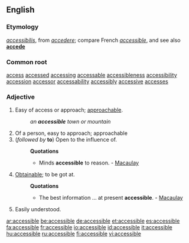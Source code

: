 ==English==

===Etymology===
{{L.}} ''[[accessibilis]]'', from ''[[accedere]]''; compare French ''[[accessible#French|accessible]]'', and see also '''[[accede]]'''

===Common root===

[[access]] [[accessed]] [[accessing]] [[accessable]] [[accessibleness]] [[accessibility]] [[accession]] [[accessor]] [[accessability]] [[accessibly]] [[accessive]] [[accesses]] 
===Adjective===
{{en-adj-more}}

# Easy of access or approach; [[approachable]].
#:''an '''accessible''' town or mountain''
# Of a person, easy to approach; approachable
#(''followed by'' '''to''') Open to the influence of.
#:'''Quotations'''
#:*Minds '''accessible''' to reason. - [[Macaulay]]
# [[Obtainable]]; to be got at.
#:'''Quotations'''
#:*The best information ... at present '''accessible'''. - [[Macaulay]]
#Easily understood.

[[ar:accessible]]
[[be:accessible]]
[[de:accessible]]
[[et:accessible]]
[[es:accessible]]
[[fa:accessible]]
[[fr:accessible]]
[[io:accessible]]
[[id:accessible]]
[[it:accessible]]
[[hu:accessible]]
[[ru:accessible]]
[[fi:accessible]]
[[vi:accessible]]